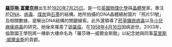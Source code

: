 '''[[羅莎琳·富蘭克林|羅莎琳·富蘭克林]]'''出生於[[1920年|1920年]][[7月25日|7月25日]]。是一位[[英國|英國]][[物理化學|物理化學]]與[[晶體學|晶體學]]家。專注於[[DNA|DNA]]、[[病毒|病毒]]、[[煤炭|煤炭]]與[[石墨|石墨]]的結構。她所拍攝的DNA晶體繞射圖片「照片51號」及相關數據，是解出DNA結構的關鍵線索。此外還領導了[[菸草鑲嵌病毒|菸草鑲嵌病毒]]以及[[小兒麻痺病毒|小兒麻痺病毒]]的研究。她後來罹患了[[卵巢癌|卵巢癌]]，在[[1958年|1958年]][[4月16日|4月16日]]因病逝世。2003年，倫敦國王學院將一棟新大樓命名為「羅莎琳—威爾金斯館」以紀念她與同事[[莫里斯·威爾金斯|莫里斯·威爾金斯]]的貢獻。